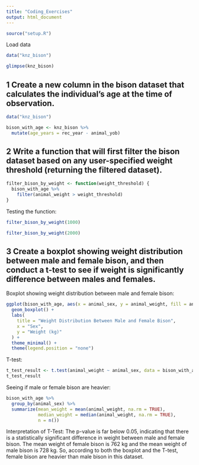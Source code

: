 ```yaml
---
title: "Coding_Exercises"
output: html_document
---
```


```r
source("setup.R")
```

Load data
```r
data("knz_bison")
```

```r
glimpse(knz_bison)
```

## 1 Create a new column in the bison dataset that calculates the individual’s age at the time of observation.
```r
data("knz_bison")

bison_with_age <- knz_bison %>%
  mutate(age_years = rec_year - animal_yob)

```

## 2 Write a function that will first filter the bison dataset based on any user-specified weight threshold (returning the filtered dataset).
```r
filter_bison_by_weight <- function(weight_threshold) {
  bison_with_age %>%
    filter(animal_weight > weight_threshold)
}
```
Testing the function:
```r
filter_bison_by_weight(1000)
```
```r
filter_bison_by_weight(2000)

```

## 3 Create a boxplot showing weight distribution between male and female bison, and then conduct a t-test to see if weight is significantly difference between males and females.

Boxplot showing weight distribution between male and female bison:
```r
ggplot(bison_with_age, aes(x = animal_sex, y = animal_weight, fill = animal_sex)) +
  geom_boxplot() +
  labs(
    title = "Weight Distribution Between Male and Female Bison",
    x = "Sex",
    y = "Weight (kg)"
  ) +
  theme_minimal() +
  theme(legend.position = "none")
```

T-test:
```r
t_test_result <- t.test(animal_weight ~ animal_sex, data = bison_with_age)
t_test_result
```
Seeing if male or female bison are heavier:
```r
bison_with_age %>%
  group_by(animal_sex) %>%
  summarize(mean_weight = mean(animal_weight, na.rm = TRUE),
            median_weight = median(animal_weight, na.rm = TRUE),
            n = n())
```

Interpretation of T-Test: 
The p-value is far below 0.05, indicating that there is a statistically significant difference in weight between male and female bison. The mean weight of female bison is 762 kg and the mean weight of male bison is 728 kg. So, according to both the boxplot and the T-test, female bison are heavier than male bison in this dataset.
